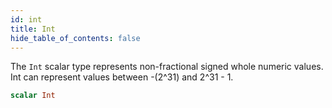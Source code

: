 ```yaml
---
id: int
title: Int
hide_table_of_contents: false
---
```



The `Int` scalar type represents non-fractional signed whole numeric values. Int can represent values between -(2^31) and 2^31 - 1.

```graphql
scalar Int
```

